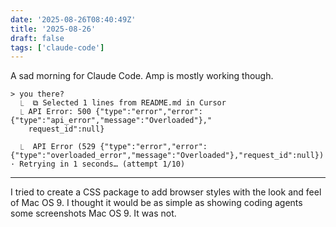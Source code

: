 ```yaml
---
date: '2025-08-26T08:40:49Z'
title: '2025-08-26'
draft: false
tags: ['claude-code']
---
```


A sad morning for Claude Code.
Amp is mostly working though.

```
> you there?
  ⎿  ⧉ Selected 1 lines from README.md in Cursor
  ⎿ API Error: 500 {"type":"error","error":{"type":"api_error","message":"Overloaded"},"
    request_id":null}
```

```
  ⎿  API Error (529 {"type":"error","error":{"type":"overloaded_error","message":"Overloaded"},"request_id":null}) · Retrying in 1 seconds… (attempt 1/10)
```

---

I tried to create a CSS package to add browser styles with the look and feel of Mac OS 9.
I thought it would be as simple as showing coding agents some screenshots Mac OS 9.
It was not.

